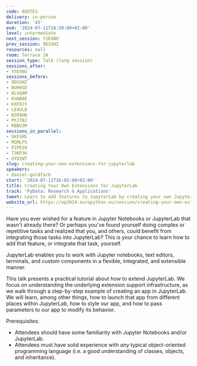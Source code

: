 ```yaml
---
code: 8QXTES
delivery: in-person
duration: '45'
end: '2024-07-11T16:50:00+02:00'
level: intermediate
next_session: YSEXNU
prev_session: 9DSSHZ
resources: null
room: Terrace 2A
session_type: Talk (long session)
sessions_after:
- YSEXNU
sessions_before:
- 9DSSHZ
- BUH9SD
- KLXQAM
- KUABAE
- KXF8JY
- LEXULB
- N3R9HN
- PKJ38J
- RBBU3M
sessions_in_parallel:
- 9XFSMS
- MGMLPS
- PZPES9
- T3KP3H
- UY8ZWT
slug: creating-your-own-extensions-for-jupyterlab
speakers:
- daniel-goldfarb
start: '2024-07-11T16:05:00+02:00'
title: Creating Your Own Extensions for JupyterLab
track: 'PyData: Research & Applications'
tweet: Learn to add features to JupyterLab by creating your own JupyterLab extensions.
website_url: https://ep2024.europython.eu/session/creating-your-own-extensions-for-jupyterlab
---
```


Have you ever wished for a feature in Jupyter Notebooks or JupyterLab that wasn't already there?  Or perhaps you've found yourself doing complex or repetitive tasks and realized that you, and others, could benefit from integrating those tasks into JupyterLab?  This is your chance to learn how to add that feature, or integrate that task, yourself.

JupyterLab enables you to work with Jupyter notebooks, text editors, terminals, and custom components in a flexible, integrated, and extensible manner.

This talk presents a practical tutorial about how to extend JupyterLab.  We focus on understanding the underlying extension support infrastructure, as we walk through a step-by-step example of creating an app in JupyterLab.  We will learn, among other things, how to launch that app from different places within JupyterLab, how to style our app, and how to pass parameters to our app to modify its behavior.

Prerequisites:
- Attendees should have some familiarity with Jupyter Notebooks and/or JupyterLab.
- Attendees must have solid experience with _any_ typical object-oriented programming language (i.e. a good understanding of classes, objects, and inheritance).
